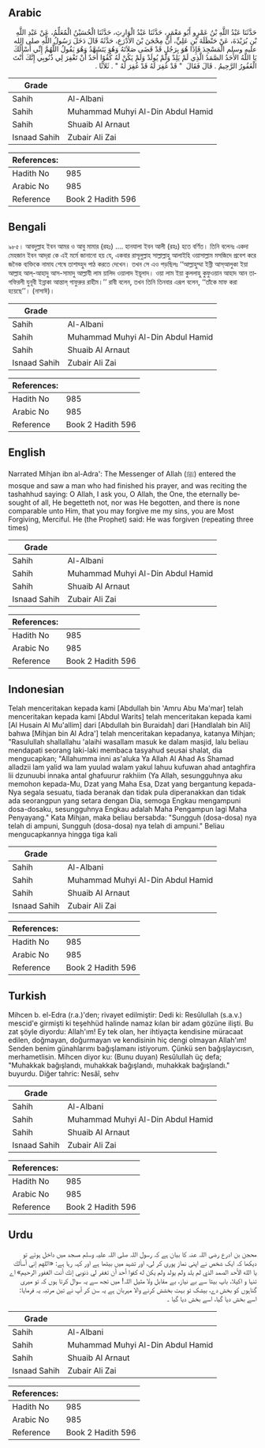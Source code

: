 ## Arabic


<div dir="rtl" lang="ar" style={{fontSize:'larger',backgroundColor:'#f8f9fa',padding:20}}>
حَدَّثَنَا عَبْدُ اللَّهِ بْنُ عَمْرٍو أَبُو مَعْمَرٍ، حَدَّثَنَا عَبْدُ الْوَارِثِ، حَدَّثَنَا الْحُسَيْنُ الْمُعَلِّمُ، عَنْ عَبْدِ اللَّهِ بْنِ بُرَيْدَةَ، عَنْ حَنْظَلَةَ بْنِ عَلِيٍّ، أَنَّ مِحْجَنَ بْنَ الأَدْرَعِ، حَدَّثَهُ قَالَ دَخَلَ رَسُولُ اللَّهِ صلى الله عليه وسلم الْمَسْجِدَ فَإِذَا هُوَ بِرَجُلٍ قَدْ قَضَى صَلاَتَهُ وَهُوَ يَتَشَهَّدُ وَهُوَ يَقُولُ اللَّهُمَّ إِنِّي أَسْأَلُكَ يَا اللَّهُ الأَحَدُ الصَّمَدُ الَّذِي لَمْ يَلِدْ وَلَمْ يُولَدْ وَلَمْ يَكُنْ لَهُ كُفُوًا أَحَدٌ أَنْ تَغْفِرَ لِي ذُنُوبِي إِنَّكَ أَنْتَ الْغَفُورُ الرَّحِيمُ ‏.‏ قَالَ فَقَالَ ‏ "‏ قَدْ غُفِرَ لَهُ قَدْ غُفِرَ لَهُ ‏"‏ ‏.‏ ثَلاَثًا ‏.‏
</div>
<div style={{backgroundColor:'#f8f9fa',padding:20, marginBottom: 10}}><table> <thead> <tr> <th>Grade</th> <th></th> </tr> </thead> <tbody> <tr><td>Sahih</td><td>Al-Albani</td></tr><tr><td>Sahih</td><td>Muhammad Muhyi Al-Din Abdul Hamid</td></tr><tr><td>Sahih</td><td>Shuaib Al Arnaut</td></tr><tr><td>Isnaad Sahih</td><td>Zubair Ali Zai</td></tr></tbody></table><table> <thead> <tr> <th>References:</th> <th></th> </tr> </thead> <tbody><tr><td>Hadith No</td><td>985</td></tr><tr><td>Arabic No</td><td>985</td></tr><tr><td>Reference</td><td>Book 2 Hadith 596</td></tr></tbody></table></div>

## Bengali


<div dir="ltr" lang="bn" style={{fontSize:'larger',backgroundColor:'#f8f9fa',padding:20}}>
৯৮৫। আবদুল্লাহ ইবন আমর ও আবু মামার (রহঃ) .... হানযালা ইবন আলী (রহঃ) হতে বর্ণিত। তিনি বলেনঃ একদা মেহজান ইবন আদ্‌রা কে এই মর্মে জানানো হয় যে, একবার রাসূলুল্লাহ সাল্লাল্লাহু আলাইহি ওয়াসাল্লাম মসজিদে প্রবেশ করে জনৈক ব্যক্তিকে নামায শেষে তাশাহ্হুদ পাঠ করতে দেখেন। তখন সে এও পড়ছিলঃ ‘‘আল্লাহুম্মা ইন্নী আস্আলুকা ইয়া আল্লাহ আল্-আহাদু আস-সামাদু আল্লাযী লাম য়ালিদ ওয়ালাদ ইয়ূলাদ। ওয়া লাম ইয়া কুললাহু কুফুওয়ান আহাদ আন তাগফিরলী যুনূবী ইন্নাকা আন্তাল্ গাফুরুর রাহীম।’’ রাবী বলেন, তখন তিনি তিনবার এরূপ বলেন, ‘‘তাঁকে মাফ করা হয়েছে’’। (নাসাঈ)।
</div>
<div style={{backgroundColor:'#f8f9fa',padding:20, marginBottom: 10}}><table> <thead> <tr> <th>Grade</th> <th></th> </tr> </thead> <tbody> <tr><td>Sahih</td><td>Al-Albani</td></tr><tr><td>Sahih</td><td>Muhammad Muhyi Al-Din Abdul Hamid</td></tr><tr><td>Sahih</td><td>Shuaib Al Arnaut</td></tr><tr><td>Isnaad Sahih</td><td>Zubair Ali Zai</td></tr></tbody></table><table> <thead> <tr> <th>References:</th> <th></th> </tr> </thead> <tbody><tr><td>Hadith No</td><td>985</td></tr><tr><td>Arabic No</td><td>985</td></tr><tr><td>Reference</td><td>Book 2 Hadith 596</td></tr></tbody></table></div>

## English


<div dir="ltr" lang="en" style={{fontSize:'larger',backgroundColor:'#f8f9fa',padding:20}}>
Narrated Mihjan ibn al-Adra': The Messenger of Allah (ﷺ) entered the mosque and saw a man who had finished his prayer, and was reciting the tashahhud saying: O Allah, I ask you, O Allah, the One, the eternally besought of all, He begetteth not, nor was He begotten, and there is none comparable unto Him, that you may forgive me my sins, you are Most Forgiving, Merciful. He (the Prophet) said: He was forgiven (repeating three times)
</div>
<div style={{backgroundColor:'#f8f9fa',padding:20, marginBottom: 10}}><table> <thead> <tr> <th>Grade</th> <th></th> </tr> </thead> <tbody> <tr><td>Sahih</td><td>Al-Albani</td></tr><tr><td>Sahih</td><td>Muhammad Muhyi Al-Din Abdul Hamid</td></tr><tr><td>Sahih</td><td>Shuaib Al Arnaut</td></tr><tr><td>Isnaad Sahih</td><td>Zubair Ali Zai</td></tr></tbody></table><table> <thead> <tr> <th>References:</th> <th></th> </tr> </thead> <tbody><tr><td>Hadith No</td><td>985</td></tr><tr><td>Arabic No</td><td>985</td></tr><tr><td>Reference</td><td>Book 2 Hadith 596</td></tr></tbody></table></div>

## Indonesian


<div dir="ltr" lang="id" style={{fontSize:'larger',backgroundColor:'#f8f9fa',padding:20}}>
Telah menceritakan kepada kami [Abdullah bin 'Amru Abu Ma'mar] telah menceritakan kepada kami [Abdul Warits] telah menceritakan kepada kami [Al Husain Al Mu'allim] dari [Abdullah bin Buraidah] dari [Handlalah bin Ali] bahwa [Mihjan bin Al Adra'] telah menceritakan kepadanya, katanya Mihjan; "Rasulullah shallallahu 'alaihi wasallam masuk ke dalam masjid, lalu beliau mendapati seorang laki-laki membaca tasyahud seusai shalat, dia mengucapkan; "Allahumma inni as'aluka Ya Allah Al Ahad As Shamad alladzii lam yalid wa lam yuulad walam yakul lahuu kufuwan ahad antaghfira lii dzunuubi innaka antal ghafuurur rakhiim (Ya Allah, sesungguhnya aku memohon kepada-Mu, Dzat yang Maha Esa, Dzat yang bergantung kepada-Nya segala sesuatu, tiada beranak dan tidak pula diperanakkan dan tidak ada seorangpun yang setara dengan Dia, semoga Engkau mengampuni dosa-dosaku, sesungguhnya Engkau adalah Maha Pengampun lagi Maha Penyayang." Kata Mihjan, maka beliau bersabda: "Sungguh (dosa-dosa) nya telah di ampuni, Sungguh (dosa-dosa) nya telah di ampuni." Beliau mengucapkannya hingga tiga kali
</div>
<div style={{backgroundColor:'#f8f9fa',padding:20, marginBottom: 10}}><table> <thead> <tr> <th>Grade</th> <th></th> </tr> </thead> <tbody> <tr><td>Sahih</td><td>Al-Albani</td></tr><tr><td>Sahih</td><td>Muhammad Muhyi Al-Din Abdul Hamid</td></tr><tr><td>Sahih</td><td>Shuaib Al Arnaut</td></tr><tr><td>Isnaad Sahih</td><td>Zubair Ali Zai</td></tr></tbody></table><table> <thead> <tr> <th>References:</th> <th></th> </tr> </thead> <tbody><tr><td>Hadith No</td><td>985</td></tr><tr><td>Arabic No</td><td>985</td></tr><tr><td>Reference</td><td>Book 2 Hadith 596</td></tr></tbody></table></div>

## Turkish


<div dir="ltr" lang="tr" style={{fontSize:'larger',backgroundColor:'#f8f9fa',padding:20}}>
Mihcen b. el-Edra (r.a.)'den; rivayet edilmiştir: Dedi ki: Resûlullah (s.a.v.) mescid'e girmişti ki teşehhüd halinde namaz kılan bir adam gözüne ilişti. Bu zat şöyle diyordu: Allah'ım! Ey tek olan, her ihtiyaçta kendisine müracaat edilen, doğmayan, doğurmayan ve kendisinin hiç dengi olmayan Allah'ım! Senden benim günahlarımı bağışlamanı istiyorum. Çünkü sen bağışlayıcısın, merhametlisin. Mihcen diyor ku: (Bunu duyan) Resûlullah üç defa; "Muhakkak bağışlandı, muhakkak bağışlandı, muhakkak bağışlandı." buyurdu. Diğer tahric: Nesâî, sehv
</div>
<div style={{backgroundColor:'#f8f9fa',padding:20, marginBottom: 10}}><table> <thead> <tr> <th>Grade</th> <th></th> </tr> </thead> <tbody> <tr><td>Sahih</td><td>Al-Albani</td></tr><tr><td>Sahih</td><td>Muhammad Muhyi Al-Din Abdul Hamid</td></tr><tr><td>Sahih</td><td>Shuaib Al Arnaut</td></tr><tr><td>Isnaad Sahih</td><td>Zubair Ali Zai</td></tr></tbody></table><table> <thead> <tr> <th>References:</th> <th></th> </tr> </thead> <tbody><tr><td>Hadith No</td><td>985</td></tr><tr><td>Arabic No</td><td>985</td></tr><tr><td>Reference</td><td>Book 2 Hadith 596</td></tr></tbody></table></div>

## Urdu


<div dir="rtl" lang="ur" style={{fontSize:'larger',backgroundColor:'#f8f9fa',padding:20}}>
محجن بن ادرع رضی اللہ عنہ کا بیان ہے کہ رسول اللہ صلی اللہ علیہ وسلم مسجد میں داخل ہوئے تو دیکھا کہ ایک شخص نے اپنی نماز پوری کر لی، اور تشہد میں بیٹھا ہے اور کہہ رہا ہے: «اللهم إني أسألك يا الله الأحد الصمد الذي لم يلد ولم يولد ولم يكن له كفوا أحد أن تغفر لي ذنوبي إنك أنت الغفور الرحيم» اے تنہا و اکیلا، باپ بیٹا سے بے نیاز، بے مقابل ولا مثیل اللہ! میں تجھ سے یہ سوال کرتا ہوں کہ تو میری گناہوں کو بخش دے، بیشک تو بہت بخشش کرنے والا مہربان ہے یہ سن کر آپ نے تین مرتبہ یہ فرمایا: اسے بخش دیا گیا، اسے بخش دیا گیا ۔
</div>
<div style={{backgroundColor:'#f8f9fa',padding:20, marginBottom: 10}}><table> <thead> <tr> <th>Grade</th> <th></th> </tr> </thead> <tbody> <tr><td>Sahih</td><td>Al-Albani</td></tr><tr><td>Sahih</td><td>Muhammad Muhyi Al-Din Abdul Hamid</td></tr><tr><td>Sahih</td><td>Shuaib Al Arnaut</td></tr><tr><td>Isnaad Sahih</td><td>Zubair Ali Zai</td></tr></tbody></table><table> <thead> <tr> <th>References:</th> <th></th> </tr> </thead> <tbody><tr><td>Hadith No</td><td>985</td></tr><tr><td>Arabic No</td><td>985</td></tr><tr><td>Reference</td><td>Book 2 Hadith 596</td></tr></tbody></table></div>